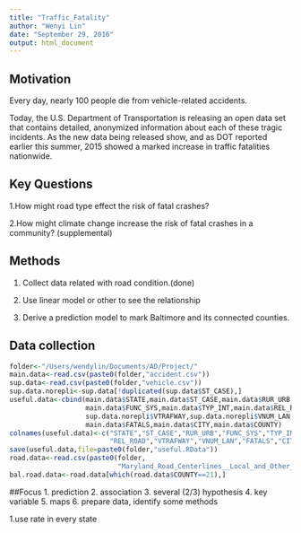```yaml
---
title: "Traffic_Fatality"
author: "Wenyi Lin"
date: "September 29, 2016"
output: html_document
---
```


## Motivation
Every day, nearly 100 people die from vehicle-related accidents.

Today, the U.S. Department of Transportation is releasing an open data set that contains detailed, anonymized information about each of these tragic incidents. As the new data being released show, and as DOT reported earlier this summer, 2015 showed a marked increase in traffic fatalities nationwide. 

## Key Questions
1.How might road type effect the risk of fatal crashes?

2.How might climate change increase the risk of fatal crashes in a community? (supplemental)

## Methods
1. Collect data related with road condition.(done)

2. Use linear model or other to see the relationship

3. Derive a prediction model to mark Baltimore and its connected counties.

## Data collection
```r
folder<-"/Users/wendylin/Documents/AD/Project/"
main.data<-read.csv(paste0(folder,"accident.csv"))
sup.data<-read.csv(paste0(folder,"vehicle.csv"))
sup.data.norepli<-sup.data[!duplicated(sup.data$ST_CASE),]
useful.data<-cbind(main.data$STATE,main.data$ST_CASE,main.data$RUR_URB,
                   main.data$FUNC_SYS,main.data$TYP_INT,main.data$REL_ROAD,
                   sup.data.norepli$VTRAFWAY,sup.data.norepli$VNUM_LAN,
                   main.data$FATALS,main.data$CITY,main.data$COUNTY)
colnames(useful.data)<-c("STATE","ST_CASE","RUR_URB","FUNC_SYS","TYP_INT",
                         "REL_ROAD","VTRAFWAY","VNUM_LAN","FATALS","CITY","COUNTY")
save(useful.data,file=paste0(folder,"useful.RData"))
road.data<-read.csv(paste0(folder,
                           "Maryland_Road_Centerlines__Local_and_Other_Roads.csv"))
bal.road.data<-road.data[which(road.data$COUNTY==21),]
```



##Focus
1. prediction
2. association
3. several (2/3) hypothesis
4. key variable
5. maps
6. prepare data, identify some methods

1.use rate in every state